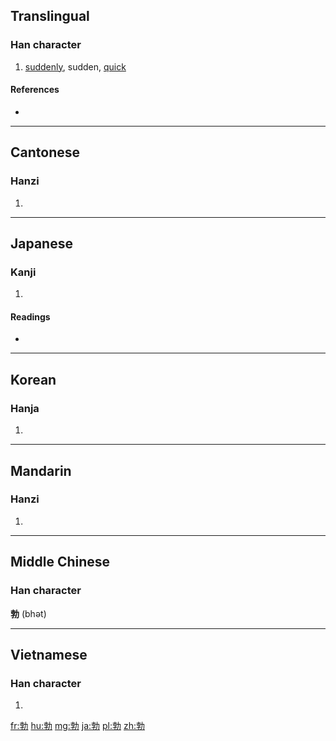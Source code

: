 {{also|艴}}
==Translingual==

===Han character===
{{Han char|rn=19|rad=力|as=07|sn=9|four=4442<sub>7</sub>|canj=十木大尸 (JDKS)|ids=⿰[[孛]][[力]]}}

# [[sudden]]ly, sudden, [[quick]]

====References====
* {{Han ref|kx=0147.270|dkj=02351|dj=0332.080|hdz=10370.150|uh=52C3|ud=21187|bh=AB6B|bd=43883}}

----

==Cantonese==

===Hanzi===
{{yue-hanzi|jyut=|y=but6}}

# {{defn|lang=yue|sort=力07}}

----

==Japanese==

===Kanji===
{{ja-kanji|grade=|rs=力07}}

# {{defn|lang=ja|sort=力07}}

====Readings====
* {{ja-readings|on=[[ぼつ]] (botsu), [[ほつ]] (hotsu)|kun=[[にわかに]] (niwakani), [[おこる]] (okoru)}}

----

==Korean==

===Hanja===
{{ko-hanja|hangeul=발|rv=bal|mr=pal}}

# {{defn|lang=ko|sort=力07}}

----

==Mandarin==

===Hanzi===
{{cmn-hanzi|pin=[[bó]] ([[bo2]])|wg=po<sup>2</sup>}}

# {{defn|lang=cmn|sort=力07}}

----

==Middle Chinese==
===Han character===
'''勃''' (bhət)

----

==Vietnamese==

===Han character===
{{vi-hantu|[[bột]]|rs=力07}}

# {{defn|lang=vi|sort=力07}}

[[fr:勃]]
[[hu:勃]]
[[mg:勃]]
[[ja:勃]]
[[pl:勃]]
[[zh:勃]]